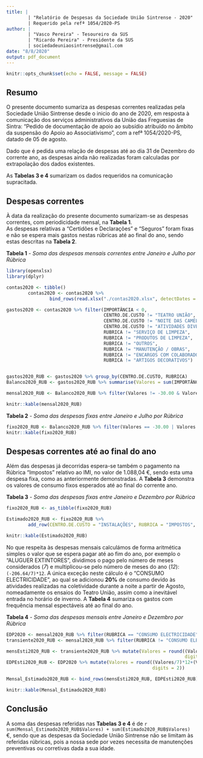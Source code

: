 ```yaml
---
title: | 
        | "Relatório de Despesas da Sociedade União Sintrense - 2020"
        | Requerido pela refª 1054/2020-PS
author: |
        | "Vasco Pereira" - Tesoureiro da SUS
        | "Ricardo Pereira" - Presidente da SUS
        | sociedadeuniaosintrense@gmail.com
date: "8/8/2020"
output: pdf_document
---
```


```r
knitr::opts_chunk$set(echo = FALSE, message = FALSE)
```

## Resumo

O presente documento sumariza as despesas correntes realizadas pela Sociedade União Sintrense desde o inicio do ano de 2020, em resposta à comunicação dos serviços administrativos da União das Freguesias de Sintra: "Pedido de documentação de apoio ao subsídio atribuído no âmbito da suspensão do Apoio ao Associativismo", com a refª 1054/2020-PS, datado de 05 de agosto.

Dado que é pedida uma relação de despesas até ao dia 31 de Dezembro do corrente ano, as despesas ainda não realizadas foram calculadas por extrapolação dos dados existentes.

As **Tabelas 3 e 4** sumarizam os dados requeridos na comunicação supracitada.   

## Despesas correntes

À data da realização do presente documento sumarizam-se as despesas correntes, com periodicidade mensal, na **Tabela 1**.   
As despesas relativas a "Certidões e Declarações" e "Seguros" foram fixas e não se espera mais gastos nestas rúbricas até ao final do ano, sendo estas descritas na **Tabela 2**.   

**Tabela 1** *- Soma das despesas mensais correntes entre Janeiro e Julho por Rúbrica*
```r
library(openxlsx)
library(dplyr)

contas2020 <- tibble()
        contas2020 <- contas2020 %>% 
                bind_rows(read.xlsx("./contas2020.xlsx", detectDates = TRUE))

gastos2020 <- contas2020 %>% filter(IMPORTÂNCIA < 0, 
                                    CENTRO.DE.CUSTO != "TEATRO UNIÃO",
                                    CENTRO.DE.CUSTO != "NOITE DAS CAMÉLIAS",
                                    CENTRO.DE.CUSTO != "ATIVIDADES DIVERSAS",
                                    RUBRICA != "SERVIÇO DE LIMPEZA",
                                    RUBRICA != "PRODUTOS DE LIMPEZA",
                                    RUBRICA != "OUTROS",
                                    RUBRICA != "MANUTENÇÃO / OBRAS",
                                    RUBRICA != "ENCARGOS COM COLABORADORES",
                                    RUBRICA != "ARTIGOS DECORATIVOS")


gastos2020_RUB <- gastos2020 %>% group_by(CENTRO.DE.CUSTO, RUBRICA)
Balanco2020_RUB <- gastos2020_RUB %>% summarise(Valores = sum(IMPORTÂNCIA))

mensal2020_RUB <- Balanco2020_RUB %>% filter(Valores != -30.00 & Valores != -538.46)

knitr::kable(mensal2020_RUB)
```

**Tabela 2** *- Soma das despesas fixas entre Janeiro e Julho por Rúbrica*
```r
fixo2020_RUB <- Balanco2020_RUB %>% filter(Valores == -30.00 | Valores == -538.46)
knitr::kable(fixo2020_RUB)
```


## Despesas correntes até ao final do ano

Além das despesas já decorridas espera-se também o pagamento na Rúbrica "Impostos" relativo ao IMI, no valor de 1.088,04 €, sendo esta uma despesa fixa, como as anteriormente demonstradas. A **Tabela 3** demonstra os valores de consumo fixos esperados até ao final do corrente ano.

**Tabela 3** *- Soma das despesas fixas entre Janeiro e Dezembro por Rúbrica*
```r
fixo2020_RUB <- as_tibble(fixo2020_RUB)

Estimado2020_RUB <- fixo2020_RUB %>% 
        add_row(CENTRO.DE.CUSTO = "INSTALAÇÕES", RUBRICA = "IMPOSTOS", Valores = -1088.04)

knitr::kable(Estimado2020_RUB)
```

No que respeita às despesas mensais calculámos de forma aritmética simples o valor que se espera pagar até ao fim do ano, por exemplo o "ALUGUER EXTINTORES", dividimos o pago pelo número de meses considerados (*7*) e multiplicou-se pelo número de meses do ano (*12*): `(-206.64/7)*12`. A única exceção neste cálculo é o "CONSUMO ELECTRICIDADE", ao qual se adicionou **20%** de consumo devido às atividades realizadas na coletividade durante a noite a partir de Agosto, nomeadamente os ensaios do Teatro União, assim como a inevitável entrada no horário de inverno. A **Tabela 4** sumariza os gastos com frequência mensal espectáveis até ao final do ano.

**Tabela 4** *- Soma das despesas mensais entre Janeiro e Dezembro por Rúbrica*
```r

EDP2020 <- mensal2020_RUB %>% filter(RUBRICA == "CONSUMO ELECTRICIDADE")
transiente2020_RUB <- mensal2020_RUB %>% filter(RUBRICA != "CONSUMO ELECTRICIDADE")

mensEsti2020_RUB <- transiente2020_RUB %>% mutate(Valores = round((Valores/7)*12, 
                                                                  digits = 2))
EDPEsti2020_RUB <- EDP2020 %>% mutate(Valores = round((Valores/7)*12+(Valores/7)*.2*5, 
                                                      digits = 2))

Mensal_Estimado2020_RUB <- bind_rows(mensEsti2020_RUB, EDPEsti2020_RUB)

knitr::kable(Mensal_Estimado2020_RUB)
```

## Conclusão

A soma das despesas referidas nas **Tabelas 3 e 4** é de `r sum(Mensal_Estimado2020_RUB$Valores) + sum(Estimado2020_RUB$Valores)` €, sendo que as despesas da Sociedade União Sintrense não se limitam às referidas rúbricas, pois a nossa sede por vezes necessita de manutenções preventivas ou corretivas dada a sua idade.
